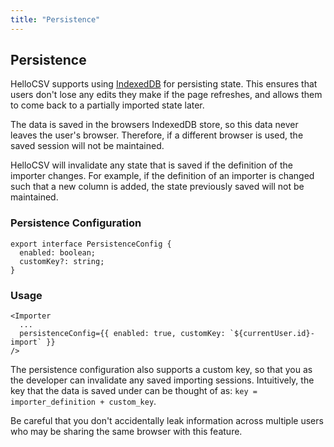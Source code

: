 ```yaml
---
title: "Persistence"
---
```


## Persistence

HelloCSV supports using [IndexedDB](https://developer.mozilla.org/en-US/docs/Web/API/IndexedDB_API) for persisting state. This ensures that users don't lose any edits they make if the page refreshes, and allows them to come back to a partially imported state later.

The data is saved in the browsers IndexedDB store, so this data never leaves the user's browser. Therefore, if a different browser is used, the saved session will not be maintained.

HelloCSV will invalidate any state that is saved if the definition of the importer changes. For example, if the definition of an importer is changed such that a new column is added, the state previously saved will not be maintained.

### Persistence Configuration

```tsx
export interface PersistenceConfig {
  enabled: boolean;
  customKey?: string;
}
```


### Usage

```tsx
<Importer
  ...
  persistenceConfig={{ enabled: true, customKey: `${currentUser.id}-import` }}
/>
```

The persistence configuration also supports a custom key, so that you as the developer can invalidate any saved importing sessions. Intuitively, the key that the data is saved under can be thought of as: `key = importer_definition + custom_key`.

<Warning>
Be careful that you don't accidentally leak information across multiple users who may be sharing the same browser with this feature.
</Warning>

